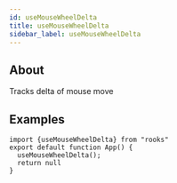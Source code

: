 ```yaml
---
id: useMouseWheelDelta
title: useMouseWheelDelta
sidebar_label: useMouseWheelDelta
---
```


## About

Tracks delta of mouse move

## Examples

```tsx
import {useMouseWheelDelta} from "rooks"
export default function App() {
  useMouseWheelDelta();
  return null
}
```
